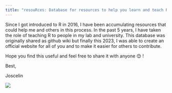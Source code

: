 ```yaml
---
title: "resouRces: Database for resources to help you learn and teach R"
---
```



Since I got introduced to R in 2016, I have been accumulating resources that could help me and others in this process. In the past 5 years, I have taken the role of teaching R to people in my lab and university. This database was originally shared as github wiki but finally this 2023, I was able to create an official website for all of you and to make it easier for others to contribute.

Hope you find this useful and feel free to share it with anyone 😊 !

Best,

Joscelin


![](images/twitter-card.png){.preview-image}
